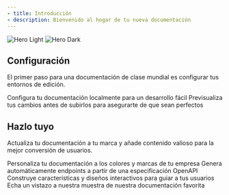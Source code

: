 ```yaml
---
- title: Introducción
- description: Bienvenido al hogar de tu nueva documentación
---
```


<img className="block dark:hidden" src="/images/hero-light.png" alt="Hero Light" />

<img className="hidden dark:block" src="/images/hero-dark.png" alt="Hero Dark" />

## Configuración

El primer paso para una documentación de clase mundial es configurar tus entornos de edición.

<CardGroup cols={2}>
  <Card title="Edita Tu Documentación" icon="pen-to-square" href="https://mintlify.com/docs/quickstart">
    Configura tu documentación localmente para un desarrollo fácil
  </Card>

  <Card title="Vista Previa de Cambios" icon="image" href="https://mintlify.com/docs/development">
    Previsualiza tus cambios antes de subirlos para asegurarte de que sean perfectos
  </Card>
</CardGroup>

## Hazlo tuyo

Actualiza tu documentación a tu marca y añade contenido valioso para la mejor conversión de usuarios.

<CardGroup cols={2}>
  <Card title="Personaliza el Estilo" icon="palette" href="https://mintlify.com/docs/settings/global">
    Personaliza tu documentación a los colores y marcas de tu empresa
  </Card>

  <Card title="Referencia de APIs" icon="code" href="https://mintlify.com/docs/api-playground/openapi">
    Genera automáticamente endpoints a partir de una especificación OpenAPI
  </Card>

  <Card title="Añade Componentes" icon="screwdriver-wrench" href="https://mintlify.com/docs/content/components/accordions">
    Construye características y diseños interactivos para guiar a tus usuarios
  </Card>

  <Card title="Obtén Inspiración" icon="stars" href="https://mintlify.com/customers">
    Echa un vistazo a nuestra muestra de nuestra documentación favorita
  </Card>
</CardGroup>

